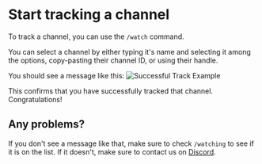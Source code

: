 # Start tracking a channel

To track a channel, you can use the `/watch` command.

You can select a channel by either typing it's name and selecting it among the options, copy-pasting their channel ID, or using their handle.

You should see a message like this:
![Successful Track Example](/docs/successful_track.png)

This confirms that you have successfully tracked that channel. Congratulations!

## Any problems?

If you don't see a message like that, make sure to check `/watching` to see if it is on the list. If it doesn't, make sure to contact us on [Discord](/discord).

